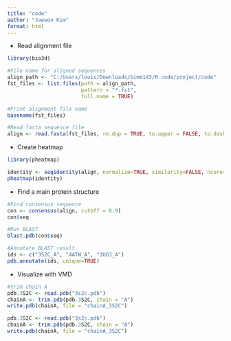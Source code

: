 ---
title: "code"
author: "Jaewon Kim"
format: html
---

- Read alignment file
```{r}
library(bio3d)

#File name for aligned sequences
align_path <- "C:/Users/louis/Downloads/bimm143/R code/project/code"
fst_files <- list.files(path = align_path,
                        pattern = "*.fst",
                        full.name = TRUE)

#Print alignment file name
basename(fst_files)

#Read fasta sequence file
align <- read.fasta(fst_files, rm.dup = TRUE, to.upper = FALSE, to.dash=TRUE)
```

- Create heatmap
```{r}
library(pheatmap)

identity <- seqidentity(align, normalize=TRUE, similarity=FALSE, ncore=1, nseg.scale=1)
pheatmap(identity)
```

- Find a main protein structure
```{r}
#Find consensus sequence
con <- consensus(align, cutoff = 0.9)
con$seq 

#Run BLAST
blast.pdb(con$seq) 

#Annotate BLAST result
ids <- c("3S2C_A", "4ATW_A", "3UG3_A")
pdb.annotate(ids, unique=TRUE)
```

- Visualize with VMD
```{r}
#trim chain A
pdb.3S2C <- read.pdb("3s2c.pdb")
chainA <- trim.pdb(pdb.3S2C, chain = "A")
write.pdb(chainA, file = "chainA_3S2C")

pdb.3S2C <- read.pdb("3s2c.pdb")
chainA <- trim.pdb(pdb.3S2C, chain = "A")
write.pdb(chainA, file = "chainA_3S2C")
```




